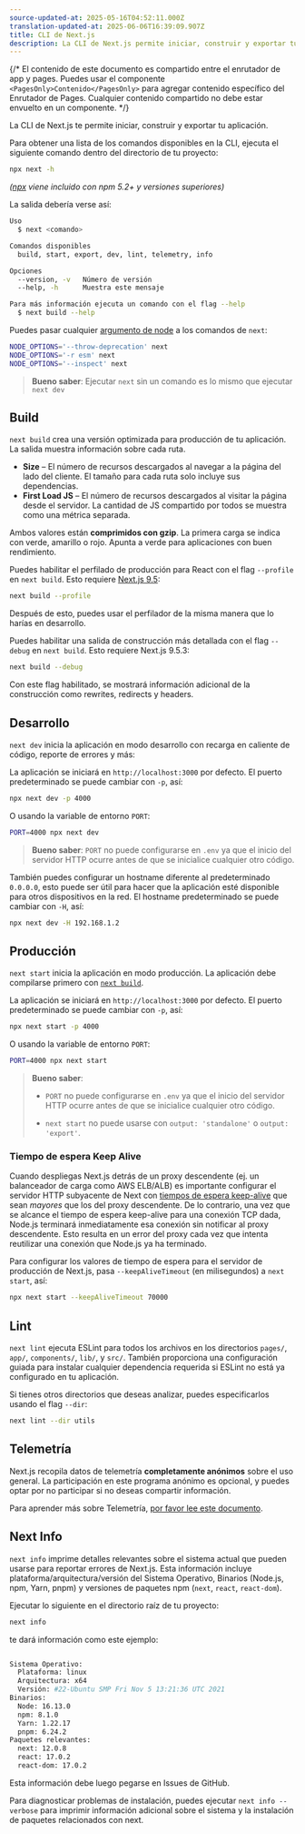 ```yaml
---
source-updated-at: 2025-05-16T04:52:11.000Z
translation-updated-at: 2025-06-06T16:39:09.907Z
title: CLI de Next.js
description: La CLI de Next.js permite iniciar, construir y exportar tu aplicación. Aprende más sobre ella aquí.
---
```


{/* El contenido de este documento es compartido entre el enrutador de app y pages. Puedes usar el componente `<PagesOnly>Contenido</PagesOnly>` para agregar contenido específico del Enrutador de Pages. Cualquier contenido compartido no debe estar envuelto en un componente. */}

La CLI de Next.js te permite iniciar, construir y exportar tu aplicación.

Para obtener una lista de los comandos disponibles en la CLI, ejecuta el siguiente comando dentro del directorio de tu proyecto:

```bash filename="Terminal"
npx next -h
```

_([npx](https://medium.com/@maybekatz/introducing-npx-an-npm-package-runner-55f7d4bd282b) viene incluido con npm 5.2+ y versiones superiores)_

La salida debería verse así:

```bash filename="Terminal"
Uso
  $ next <comando>

Comandos disponibles
  build, start, export, dev, lint, telemetry, info

Opciones
  --version, -v   Número de versión
  --help, -h      Muestra este mensaje

Para más información ejecuta un comando con el flag --help
  $ next build --help
```

Puedes pasar cualquier [argumento de node](https://nodejs.org/api/cli.html#cli_node_options_options) a los comandos de `next`:

```bash filename="Terminal"
NODE_OPTIONS='--throw-deprecation' next
NODE_OPTIONS='-r esm' next
NODE_OPTIONS='--inspect' next
```

> **Bueno saber**: Ejecutar `next` sin un comando es lo mismo que ejecutar `next dev`

## Build

`next build` crea una versión optimizada para producción de tu aplicación. La salida muestra información sobre cada ruta.

- **Size** – El número de recursos descargados al navegar a la página del lado del cliente. El tamaño para cada ruta solo incluye sus dependencias.
- **First Load JS** – El número de recursos descargados al visitar la página desde el servidor. La cantidad de JS compartido por todos se muestra como una métrica separada.

Ambos valores están **comprimidos con gzip**. La primera carga se indica con verde, amarillo o rojo. Apunta a verde para aplicaciones con buen rendimiento.

Puedes habilitar el perfilado de producción para React con el flag `--profile` en `next build`. Esto requiere [Next.js 9.5](https://nextjs.org/blog/next-9-5):

```bash filename="Terminal"
next build --profile
```

Después de esto, puedes usar el perfilador de la misma manera que lo harías en desarrollo.

Puedes habilitar una salida de construcción más detallada con el flag `--debug` en `next build`. Esto requiere Next.js 9.5.3:

```bash filename="Terminal"
next build --debug
```

Con este flag habilitado, se mostrará información adicional de la construcción como rewrites, redirects y headers.

## Desarrollo

`next dev` inicia la aplicación en modo desarrollo con recarga en caliente de código, reporte de errores y más:

La aplicación se iniciará en `http://localhost:3000` por defecto. El puerto predeterminado se puede cambiar con `-p`, así:

```bash filename="Terminal"
npx next dev -p 4000
```

O usando la variable de entorno `PORT`:

```bash filename="Terminal"
PORT=4000 npx next dev
```

> **Bueno saber**: `PORT` no puede configurarse en `.env` ya que el inicio del servidor HTTP ocurre antes de que se inicialice cualquier otro código.

También puedes configurar un hostname diferente al predeterminado `0.0.0.0`, esto puede ser útil para hacer que la aplicación esté disponible para otros dispositivos en la red. El hostname predeterminado se puede cambiar con `-H`, así:

```bash filename="Terminal"
npx next dev -H 192.168.1.2
```

## Producción

`next start` inicia la aplicación en modo producción. La aplicación debe compilarse primero con [`next build`](#build).

La aplicación se iniciará en `http://localhost:3000` por defecto. El puerto predeterminado se puede cambiar con `-p`, así:

```bash filename="Terminal"
npx next start -p 4000
```

O usando la variable de entorno `PORT`:

```bash filename="Terminal"
PORT=4000 npx next start
```

> **Bueno saber**:
>
> - `PORT` no puede configurarse en `.env` ya que el inicio del servidor HTTP ocurre antes de que se inicialice cualquier otro código.
>
> - `next start` no puede usarse con `output: 'standalone'` o `output: 'export'`.

### Tiempo de espera Keep Alive

Cuando despliegas Next.js detrás de un proxy descendente (ej. un balanceador de carga como AWS ELB/ALB) es importante configurar el servidor HTTP subyacente de Next con [tiempos de espera keep-alive](https://nodejs.org/api/http.html#http_server_keepalivetimeout) que sean _mayores_ que los del proxy descendente. De lo contrario, una vez que se alcance el tiempo de espera keep-alive para una conexión TCP dada, Node.js terminará inmediatamente esa conexión sin notificar al proxy descendente. Esto resulta en un error del proxy cada vez que intenta reutilizar una conexión que Node.js ya ha terminado.

Para configurar los valores de tiempo de espera para el servidor de producción de Next.js, pasa `--keepAliveTimeout` (en milisegundos) a `next start`, así:

```bash filename="Terminal"
npx next start --keepAliveTimeout 70000
```

## Lint

`next lint` ejecuta ESLint para todos los archivos en los directorios `pages/`, `app/`, `components/`, `lib/`, y `src/`. También
proporciona una configuración guiada para instalar cualquier dependencia requerida si ESLint no está ya configurado en
tu aplicación.

Si tienes otros directorios que deseas analizar, puedes especificarlos usando el flag
`--dir`:

```bash filename="Terminal"
next lint --dir utils
```

## Telemetría

Next.js recopila datos de telemetría **completamente anónimos** sobre el uso general.
La participación en este programa anónimo es opcional, y puedes optar por no participar si no deseas compartir información.

Para aprender más sobre Telemetría, [por favor lee este documento](https://nextjs.org/telemetry/).

## Next Info

`next info` imprime detalles relevantes sobre el sistema actual que pueden usarse para reportar errores de Next.js.
Esta información incluye plataforma/arquitectura/versión del Sistema Operativo, Binarios (Node.js, npm, Yarn, pnpm) y versiones de paquetes npm (`next`, `react`, `react-dom`).

Ejecutar lo siguiente en el directorio raíz de tu proyecto:

```bash filename="Terminal"
next info
```

te dará información como este ejemplo:

```bash filename="Terminal"

Sistema Operativo:
  Plataforma: linux
  Arquitectura: x64
  Versión: #22-Ubuntu SMP Fri Nov 5 13:21:36 UTC 2021
Binarios:
  Node: 16.13.0
  npm: 8.1.0
  Yarn: 1.22.17
  pnpm: 6.24.2
Paquetes relevantes:
  next: 12.0.8
  react: 17.0.2
  react-dom: 17.0.2

```

Esta información debe luego pegarse en Issues de GitHub.

Para diagnosticar problemas de instalación, puedes ejecutar `next info --verbose` para imprimir información adicional sobre el sistema y la instalación de paquetes relacionados con next.
